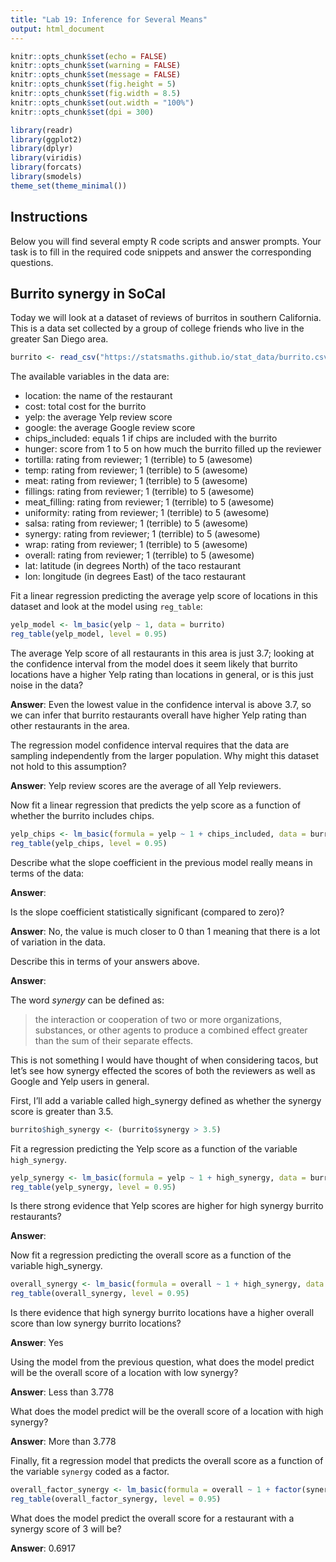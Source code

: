 ---
title: "Lab 19: Inference for Several Means"
output: html_document
---

```{r setup, include=FALSE}
knitr::opts_chunk$set(echo = FALSE)
knitr::opts_chunk$set(warning = FALSE)
knitr::opts_chunk$set(message = FALSE)
knitr::opts_chunk$set(fig.height = 5)
knitr::opts_chunk$set(fig.width = 8.5)
knitr::opts_chunk$set(out.width = "100%")
knitr::opts_chunk$set(dpi = 300)

library(readr)
library(ggplot2)
library(dplyr)
library(viridis)
library(forcats)
library(smodels)
theme_set(theme_minimal())
```

## Instructions

Below you will find several empty R code scripts and answer prompts. Your task
is to fill in the required code snippets and answer the corresponding
questions.

## Burrito synergy in SoCal

Today we will look at a dataset of reviews of burritos in southern
California. This is a data set collected by a group of college friends who
live in the greater San Diego area.

```{r}
burrito <- read_csv("https://statsmaths.github.io/stat_data/burrito.csv")
```

The available variables in the data are:

- location: the name of the restaurant
- cost: total cost for the burrito
- yelp: the average Yelp review score
- google: the average Google review score
- chips_included: equals 1 if chips are included with the burrito
- hunger: score from 1 to 5 on how much the burrito filled up the reviewer
- tortilla: rating from reviewer; 1 (terrible) to 5 (awesome)
- temp: rating from reviewer; 1 (terrible) to 5 (awesome)
- meat: rating from reviewer; 1 (terrible) to 5 (awesome)
- fillings: rating from reviewer; 1 (terrible) to 5 (awesome)
- meat_filling: rating from reviewer; 1 (terrible) to 5 (awesome)
- uniformity: rating from reviewer; 1 (terrible) to 5 (awesome)
- salsa: rating from reviewer; 1 (terrible) to 5 (awesome)
- synergy: rating from reviewer; 1 (terrible) to 5 (awesome)
- wrap: rating from reviewer; 1 (terrible) to 5 (awesome)
- overall: rating from reviewer; 1 (terrible) to 5 (awesome)
- lat: latitude (in degrees North) of the taco restaurant
- lon: longitude (in degrees East) of the taco restaurant

Fit a linear regression predicting the average yelp score of locations in this
dataset and look at the model using `reg_table`:

```{r}
yelp_model <- lm_basic(yelp ~ 1, data = burrito)
reg_table(yelp_model, level = 0.95)
```


The average Yelp score of all restaurants in this area is just 3.7; looking
at the confidence interval from the model does it seem likely that burrito
locations have a higher Yelp rating than locations in general, or is this
just noise in the data?

**Answer**: Even the lowest value in the confidence interval is above 3.7, so we can infer that burrito restaurants overall have higher Yelp rating than other restaurants in the area.

The regression model confidence interval requires that the data are sampling
independently from the larger population. Why might this dataset not hold to
this assumption?

**Answer**: Yelp review scores are the average of all Yelp reviewers.

Now fit a linear regression that predicts the yelp score as a function of
whether the burrito includes chips.

```{r}
yelp_chips <- lm_basic(formula = yelp ~ 1 + chips_included, data = burrito)
reg_table(yelp_chips, level = 0.95)
```

Describe what the slope coefficient in the previous model really means
in terms of the data:

**Answer**:

Is the slope coefficient statistically significant (compared to zero)?

**Answer**: No, the value is much closer to 0 than 1 meaning that there is a lot of variation in the data.

Describe this in terms of your answers above.

**Answer**:

The word *synergy* can be defined as:

> the interaction or cooperation of two or more organizations, substances,
> or other agents to produce a combined effect greater than the sum of
> their separate effects.

This is not something I would have thought of when considering tacos, but
let's see how synergy effected the scores of both the reviewers as well as
Google and Yelp users in general.

First, I'll add a variable called high_synergy defined as whether the synergy
score is greater than 3.5.

```{r}
burrito$high_synergy <- (burrito$synergy > 3.5)
```

Fit a regression predicting the Yelp score as a function of the
variable `high_synergy`.

```{r}
yelp_synergy <- lm_basic(formula = yelp ~ 1 + high_synergy, data = burrito)
reg_table(yelp_synergy, level = 0.95)
```

Is there strong evidence that Yelp scores are higher for high synergy burrito
restaurants?

**Answer**:

Now fit a regression predicting the overall score as a function of the
variable high_synergy.

```{r}
overall_synergy <- lm_basic(formula = overall ~ 1 + high_synergy, data = burrito)
reg_table(overall_synergy, level = 0.95)
```

Is there evidence that high synergy burrito locations have a higher overall
score than low synergy burrito locations?

**Answer**: Yes

Using the model from the previous question, what does the model predict
will be the overall score of a location with low synergy?

**Answer**: Less than 3.778

What does the model predict will be the overall score of a location with
high synergy?

**Answer**: More than 3.778

Finally, fit a regression model that predicts the overall score as a function
of the variable `synergy` coded as a factor.

```{r}
overall_factor_synergy <- lm_basic(formula = overall ~ 1 + factor(synergy), data = burrito)
reg_table(overall_factor_synergy, level = 0.95)
```

What does the model predict the overall score for a restaurant with a
synergy score of 3 will be?

**Answer**: 0.6917





